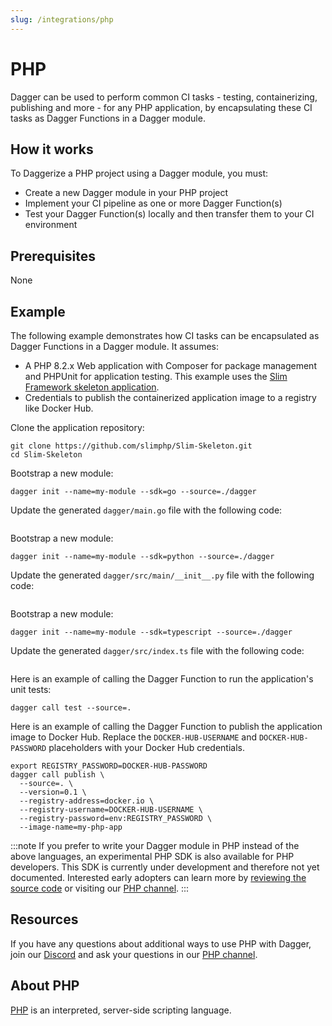 ```yaml
---
slug: /integrations/php
---
```



# PHP

Dagger can be used to perform common CI tasks - testing, containerizing, publishing and more - for any PHP application, by encapsulating these CI tasks as Dagger Functions in a Dagger module.

## How it works

To Daggerize a PHP project using a Dagger module, you must:

- Create a new Dagger module in your PHP project
- Implement your CI pipeline as one or more Dagger Function(s)
- Test your Dagger Function(s) locally and then transfer them to your CI environment

## Prerequisites

None

## Example

The following example demonstrates how CI tasks can be encapsulated as Dagger Functions in a Dagger module. It assumes:

- A PHP 8.2.x Web application with Composer for package management and PHPUnit for application testing. This example uses the [Slim Framework skeleton application](https://github.com/slimphp/Slim-Skeleton.git).
- Credentials to publish the containerized application image to a registry like Docker Hub.

Clone the application repository:

```shell
git clone https://github.com/slimphp/Slim-Skeleton.git
cd Slim-Skeleton
```

<Tabs groupId="language">
<TabItem value="Go">

Bootstrap a new module:

```shell
dagger init --name=my-module --sdk=go --source=./dagger
```

Update the generated `dagger/main.go` file with the following code:

```go file=./snippets/php/go/main.go
```

</TabItem>
<TabItem value="Python">

Bootstrap a new module:

```shell
dagger init --name=my-module --sdk=python --source=./dagger
```

Update the generated `dagger/src/main/__init__.py` file with the following code:

```python file=./snippets/php/python/main.py
```

</TabItem>
<TabItem value="TypeScript">

Bootstrap a new module:

```shell
dagger init --name=my-module --sdk=typescript --source=./dagger
```

Update the generated `dagger/src/index.ts` file with the following code:

```typescript file=./snippets/php/typescript/index.ts
```

</TabItem>
</Tabs>

Here is an example of calling the Dagger Function to run the application's unit tests:

```shell
dagger call test --source=.
```

Here is an example of calling the Dagger Function to publish the application image to Docker Hub. Replace the `DOCKER-HUB-USERNAME` and `DOCKER-HUB-PASSWORD` placeholders with your Docker Hub credentials.

```shell
export REGISTRY_PASSWORD=DOCKER-HUB-PASSWORD
dagger call publish \
  --source=. \
  --version=0.1 \
  --registry-address=docker.io \
  --registry-username=DOCKER-HUB-USERNAME \
  --registry-password=env:REGISTRY_PASSWORD \
  --image-name=my-php-app
```

:::note
If you prefer to write your Dagger module in PHP instead of the above languages, an experimental PHP SDK is also available for PHP developers. This SDK is currently under development and therefore not yet documented. Interested early adopters can learn more by [reviewing the source code](https://github.com/dagger/dagger/tree/main/sdk/php) or visiting our [PHP channel](https://discord.com/channels/707636530424053791/1162025276872609832).
:::

## Resources

If you have any questions about additional ways to use PHP with Dagger, join our [Discord](https://discord.gg/dagger-io) and ask your questions in our [PHP channel](https://discord.com/channels/707636530424053791/1162025276872609832).

## About PHP

[PHP](https://www.php.net) is an interpreted, server-side scripting language.
